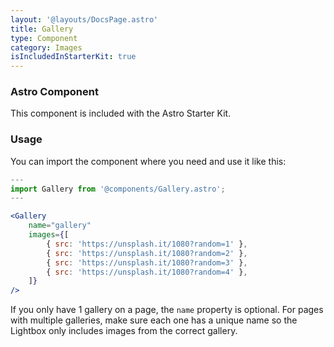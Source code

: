 ```yaml
---
layout: '@layouts/DocsPage.astro'
title: Gallery
type: Component
category: Images
isIncludedInStarterKit: true
---
```


### Astro Component

This component is included with the Astro Starter Kit.

### Usage

You can import the component where you need and use it like this:

```jsx
---
import Gallery from '@components/Gallery.astro';
---

<Gallery
	name="gallery"
	images={[
		{ src: 'https://unsplash.it/1080?random=1' },
		{ src: 'https://unsplash.it/1080?random=2' },
		{ src: 'https://unsplash.it/1080?random=3' },
		{ src: 'https://unsplash.it/1080?random=4' },
	]}
/>
```

If you only have 1 gallery on a page, the `name` property is optional. For pages with multiple galleries, make sure each one has a unique name so the Lightbox only includes images from the correct gallery.